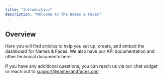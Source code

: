 ```yaml
---
title: "Introduction"
description: "Welcome to the Names & Faces"
---
```


## Overview

Here you will find articles to help you set up, create, and embed the dashboard for Names & Faces. We also have our API documentation and other technical documents here.

If you have any additional questions, you can reach us via our chat widget or reach out to [support@namesandfaces.con](mailto:support@explo.co)
